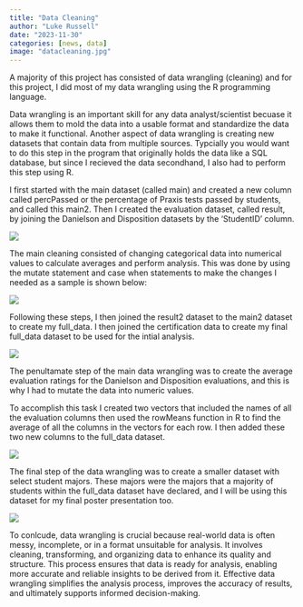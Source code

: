 ```yaml
---
title: "Data Cleaning"
author: "Luke Russell"
date: "2023-11-30"
categories: [news, data]
image: "datacleaning.jpg"
---
```


A majority of this project has consisted of data wrangling (cleaning) and for this project, I did most of my data wrangling using the R programming language. 

Data wrangling is an important skill for any data analyst/scientist becuase it allows them to mold the data into a usable format and standardize the data to make it functional. Another aspect of data wrangling is creating new datasets that contain data from multiple sources. Typcially you would want to do this step in the program that originally holds the data like a SQL database, but since I recieved the data secondhand, I also had to perform this step using R.  

I first started with the main dataset (called main) and created a new column called percPassed or the percentage of Praxis tests passed by students, and called this main2. Then I created the evaluation dataset, called result, by joining the Danielson and Disposition datasets by the 'StudentID' column. 

![](join1.png)

The main cleaning consisted of changing categorical data into numerical values to calculate averages and perform analysis. This was done by using the mutate statement and case when statements to make the changes I needed as a sample is shown below: 

![](cleaning1.png)

Following these steps, I then joined the result2 dataset to the main2 dataset to create my full_data. I then joined the certification data to create my final full_data dataset to be used for the intial analysis. 

![](join2.png)

The penultamate step of the main data wrangling was to create the average evaluation ratings for the Danielson and Disposition evaluations, and this is why I had to mutate the data into numeric values. 

To accomplish this task I created two vectors that included the names of all the evaluation columns then used the rowMeans function in R to find the average of all the columns in the vectors for each row. I then added these two new columns to the full_data dataset. 

![](cleaning2.png)

The final step of the data wrangling was to create a smaller dataset with select student majors. These majors were the majors that a majority of students within the full_data dataset have declared, and I will be using this dataset for my final poster presentation too. 

![](cleaning3.png)

To conlcude, data wrangling is crucial because real-world data is often messy, incomplete, or in a format unsuitable for analysis. It involves cleaning, transforming, and organizing data to enhance its quality and structure. This process ensures that data is ready for analysis, enabling more accurate and reliable insights to be derived from it. Effective data wrangling simplifies the analysis process, improves the accuracy of results, and ultimately supports informed decision-making.